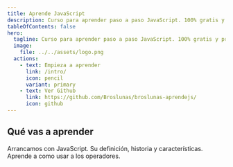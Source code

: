 ```yaml
---
title: Aprende JavaScript
description: Curso para aprender paso a paso JavaScript. 100% gratis y práctico. Desde cero.
tableOfContents: false
hero:
  tagline: Curso para aprender paso a paso JavaScript. 100% gratis y práctico. Desde cero.
  image:
    file: ../../assets/logo.png
  actions:
    - text: Empieza a aprender
      link: /intro/
      icon: pencil
      variant: primary
    - text: Ver Github 
      link: https://github.com/Broslunas/broslunas-aprendejs/
      icon: github
---
```


## Qué vas a aprender

<CardGrid stagger>
	<Card title="Introducción">
		Arrancamos con JavaScript. Su definición, historia y características.
	</Card>
	<Card title="Operadores" icon="add-document">
		Aprende a como usar a los operadores.
	</Card>
</CardGrid>
